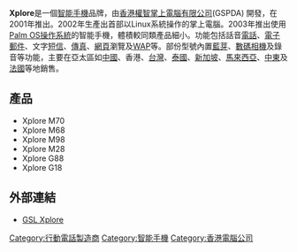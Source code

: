 '''Xplore'''是一個[[智能手機|智能手機]]品牌，由[[香港|香港]][[權智掌上電腦有限公司|權智掌上電腦有限公司]](GSPDA) 開發，在2001年推出。2002年生產出首部以Linux系統操作的掌上電腦。2003年推出使用[[Palm_OS|Palm OS]][[操作系統|操作系統]]的智能手機，體積較同類產品細小。功能包括話音[[電話|電話]]、[[電子郵件|電子郵件]]、文字[[短信|短信]]、[[傳真|傳真]]、[[網頁|網頁]]瀏覽及[[WAP|WAP]]等。部份型號內置[[藍芽|藍芽]]、[[數碼相機|數碼相機]]及錄音等功能，主要在亞太區如[[中國|中國]]、香港、[[台灣|台灣]]、[[泰國|泰國]]、[[新加坡|新加坡]]、[[馬來西亞|馬來西亞]]、[[中東|中東]]及[[法國|法國]]等地銷售。

== 產品 ==
*Xplore M70
*Xplore M68
*Xplore M98
*Xplore M28
*Xplore G88
*Xplore G18

== 外部連結 ==
* [http://www.xplore.com.hk/ GSL Xplore] {{Wayback|url=http://www.xplore.com.hk/ |date=20200120021909 }}

[[Category:行動電話製造商|Category:行動電話製造商]]
[[Category:智能手機|Category:智能手機]]
[[Category:香港電腦公司|Category:香港電腦公司]]